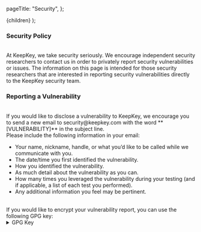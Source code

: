 
  pageTitle: "Security",
};

  <BasicPageWrap meta={meta} heroBgImg={heroBgImg} pageTitle={meta.pageTitle}>
    {children}
  </BasicPageWrap>
);

### Security Policy

<br/>
At KeepKey, we take security seriously. We encourage independent security
researchers to contact us in order to privately report security vulnerabilities
or issues. The information on this page is intended for those security
researchers that are interested in reporting security vulnerabilities directly
to the KeepKey security team.
<br/>

### Reporting a Vulnerability

<br/>
If you would like to disclose a vulnerability to KeepKey, we encourage you
to send a new email to security@keepkey.com with the word **[VULNERABILITY]** in
the subject line.
<br/>
Please include the following information in your email:

- Your name, nickname, handle, or what you’d like to be called while we
  communicate with you.
- The date/time you first identified the vulnerability.
- How you identified the vulnerability.
- As much detail about the vulnerability as you can.
- How many times you leveraged the vulnerability during your testing (and if
  applicable, a list of each test you performed).
- Any additional information you feel may be pertinent.

<br/>
If you would like to encrypt your vulnerability report, you can use the
following GPG key:

<br/>
<details>
<summary>GPG Key</summary>
```
-----BEGIN PGP PUBLIC KEY BLOCK-----

mQINBGO4eXYBEAC3uXhD/3vkkMm+sLBeVFipCRCnY+nOgwcmiQ9juAoLJl7/y3jS
gOlJZXpnIlVeV/Aca0v4EkVITxdiBHQWtuOmpD/nToDkzJnAd4WBLRTYwd8WCcTo
vLX0MZBx5f8JV0RqTpII5qVfmEVal7bIHbeHp8r5kYDw+3PbY10GbEYZlosXwWw2
eg2SVpZ7qG79Ak+6rHghzyVsPvvj3RSQlg4g9fs+i+K2omf6HgOXX+1+ExXARpvI
PNe5GtPiwdzpnlUAqT+1rTS1m8JZ6f/8bOtVdJkTGgChu0fePkY24xiCW3VcOuVJ
H1+ILjPU9sP0qUkWhUUZM4K54x/2S9hvH79I3rjoRQir2p71S02IG8ethIY4uoJU
1sJHSXxN49S2BbEYZgJHW+ZhRkqXLDdteJqOGezjy2n0aY9CiS4v5+IrO2slxPlO
69g4iQMWMVrw7FQsvWWvYgGrTtdocEVVzkkyaNHLV5qQb/9IdeUyyuAP+4UoMxcr
LTJr2ixbPQBfihGPEFTZsn0t980ofroaHOjVtx3Z6/DBE/gerN0U7P6yVHaUDeTw
AL6QAxFRZSf/rZjIEMjsPtGxWD8m9xAkJhUgaufMdmlUVk2SFyO528+G4Gapk7zq
YHf0jRhwmmZwrXJZttcrfanS1ZYyCax+HwoyhyZmrddiSenAUO8sMb3W0QARAQAB
tCdLZWVwS2V5IFNlY3VyaXR5IDxzZWN1cml0eUBrZWVwa2V5LmNvbT6JAk4EEwEI
ADgWIQQdQOCfysUXSozzwVr73OGve5lq2QUCY7h5dgIbAwULCQgHAgYVCgkICwIE
FgIDAQIeAQIXgAAKCRD73OGve5lq2T4hD/9AE6c5I2kG1rg/vUd6i/MZPTBnakru
kWa5BJn2Qpv+e/i3D0EVfoZAtyREfAcHyqAZvdc1bUz/vmUmUslm3tXTzrYBdulO
PGQ3reN7I2N/q77ZrdjW7KDHc5w+t9Dl1Ei/iLt5j3wEa04d2/t7cuv97yMi587L
XmTwMbsfOtnl08oHjWtMjwX9RmIBHqveLdGsEzuJ4s+7MLPhmyDnPzzoRsTxeSU+
UuvaRvfZtNbfUK7OxvoAvreyk6JHS9AMAtyXROf9fTN+2vEzzmzNDIfHtEDasANY
w21rhNSUIQ9EPMBzvrTkUToqlnahhHyOFki0WjRxsIniQClDEyRPeq6VqC2YSEOo
4w8vT7/CxS2oFReZsDQcXcPFgKV9FyBq4zKjGPrxnKwcb+82ACLYTVj5qUNX3aug
qJ1yD7vLxN9J3Rolx4rdHpnAZbfvELydLcdi9qQazLsR0wR/ofj6TgJux4mVsQfr
GgoYuOMJZUwcYCidu3Drpi7KvK/y0bYEeEeIxzUIgRMVTIwEbcoEgMCh3s3Cu5eU
GQOhwzno0O3fSfr/1UPJUHdRAm2u1BvlzDk7GMELV7CkMHlXVfL5bf0zRERM1YqY
OUMajfk8FAcAv2fPTZ57dJtwu/rIh5rNRizcHn3fFloci+ReuT2X1wlbKQnrITTg
EUli2Q8sY8MLC7kCDQRjuHl2ARAAsB5mAR8btR374iaTNcLUaA/KLPoZI23tsKiU
SMhJ0MiORkfYjjUD019rZQMVZG/dBxL/mXwGqlMxLZ/NjpGV38lJ+HyTq6onTq+H
1HIqJqsIvJ0nGu/j3N4lNp5NUwCAij8smKkirVTrAQ1ggCTCKjNgYVe8rr0RW9Dw
pxnvOWt3rcOOnuY02ZWbiiUmpW7msGVG0MJR86IInBml7r6SN+6hnhIEhGKrKe2a
LgFgT/oqEMirvv2vlcfRmKSsrghFPZsWcV+F6RSsS0tODPC5pYJ7vaqGZFLE24cS
RVkKK/zbr3sI6WiFnolM3vH41de0ejYPRU5cGGseGEBfxpy0sL5yJzFZ+OBjBmys
XuW/htIgCLXVdKcj/T/c1ypHJe8jOhT7A5OleTZqXeQx1HCi+n3fBTK7+KrPlq9H
A3ccesTuKC5Whj6sFFs6bBhTffW+upg+T7z+DFWVz4swxsqO9tyipeCcObHMp8yi
b7O5uwEvpvP/QqhocSGrR6gipjwprgcrWp5Nga+ycM1Lh5lbCTLeG6mAFovunMG4
Bt1v5nv2iCm0aiq7/CCJUYJk+ZxmTT4yyijusnklLDbm7OJ/fDYhhqrJMOSl+PrX
eXcIiIdFNhoyc1e33AdbcDuYBQ4b68arw+rXA1ZJRjhvQJwYfwEZ6y4Mw2VWJfl6
3FBLr3cAEQEAAYkCNgQYAQgAIBYhBB1A4J/KxRdKjPPBWvvc4a97mWrZBQJjuHl2
AhsMAAoJEPvc4a97mWrZQvIP/iq4sXo8tYk/wF+HraSCcIeVTAGWgwn9IKwyHaq1
yf6iDAvMtUg3h74Om63INrfxEusfSrJK86f1Q1nXJoxneJKNAnpIdmv63bDghyd3
aFrtPFtB+mIxzg38/2ka3yfOx36wAc9Q5YHYPuT5jnRiwyUdTNL1BBYBFSpukUDs
e0k71l+asqHQL9HHw8Ug+7B9jkXgwuwDkmH3m274XyUdmzagzPdXdQcgSNIKZG27
4NPqSirByQDRhjMai5272jZlleD/LAuh+hNf8a2MrckEhNqlfYwEvqP6T3mFdcr7
jkBXyRHWKt2X2gyfgd8Yz/0vO2kzSfwZj/Pm2sHKUAZXr8OLVyhlN/cWzjFQqR9b
l3twcMdl3LuoaQWyjU1jqIvClpD7wjvpXg0RwVwtYX0Ma9RqacwdjMrIj5uSLQUS
DyA6wwyMEXsHf55dNUX8jy/i0gN8mta5Ofc11B+Jtr+b5E7l8QgnOsbKxTgJOi9z
salPPYoPvIQ5LNi8vfLrs2ou9LVYoElw4TNqDIT7OnN/7yaWpXjfmvrLsN4sn+Oy
goi+0Shty6zGJPTsk9g1PrjGNt9+QpDHm7Dm4jYMvGM4co/tdmhxK+d5KEA5TJAT
vFLvoJ8hXCfYOOfkKdo77biOs5Mf4hamdUY+Xyvtfns5mbuuIfP+DTLEXXCXypMP
wemd
=XEEu
-----END PGP PUBLIC KEY BLOCK-----
```
</details>
